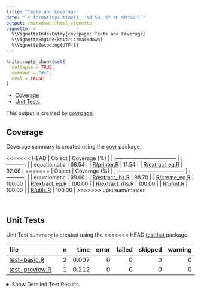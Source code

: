 ```yaml
---
title: "Tests and Coverage"
date: "`r format(Sys.time(), '%d %B, %Y %H:%M:%S')`"
output: rmarkdown::html_vignette
vignette: >
  %\VignetteIndexEntry{covrpage: Tests and Coverage}
  %\VignetteEngine{knitr::rmarkdown}
  %\VignetteEncoding{UTF-8}
---
```

  
```r
knitr::opts_chunk$set(
  collapse = TRUE,
  comment = "#>",
  eval = FALSE
)
```

<!--- Placeholder for tests/README.md Do Not Edit--->
  - [Coverage](#coverage)
  - [Unit Tests](#unit-tests)

This output is created by
[covrpage](https://github.com/yonicd/covrpage).

## Coverage

Coverage summary is created using the
[covr](https://github.com/r-lib/covr) package.

<<<<<<< HEAD
| Object                               | Coverage (%) |
| :----------------------------------- | :----------: |
| equatiomatic                         |    68.54     |
| [R/printer.R](https://github.com/yonicd/equatiomatic/tree/printer/R/printer.R)        |    11.54     |
| [R/extract\_eq.R](https://github.com/yonicd/equatiomatic/tree/printer/R/extract_eq.R) |    92.06     |
=======
| Object                                 | Coverage (%) |
| :------------------------------------- | :----------: |
| equatiomatic                           |    99.66     |
| [R/extract\_lhs.R](https://github.com/datalorax/equatiomatic/tree/dev/R/extract_lhs.R) |    98.70     |
| [R/create\_eq.R](https://github.com/datalorax/equatiomatic/tree/dev/R/create_eq.R)     |    100.00    |
| [R/extract\_eq.R](https://github.com/datalorax/equatiomatic/tree/dev/R/extract_eq.R)   |    100.00    |
| [R/extract\_rhs.R](https://github.com/datalorax/equatiomatic/tree/dev/R/extract_rhs.R) |    100.00    |
| [R/print.R](https://github.com/datalorax/equatiomatic/tree/dev/R/print.R)              |    100.00    |
| [R/utils.R](https://github.com/datalorax/equatiomatic/tree/dev/R/utils.R)              |    100.00    |
>>>>>>> upstream/master

<br>

## Unit Tests

Unit Test summary is created using the
<<<<<<< HEAD
[testthat](https://github.com/r-lib/testthat)
package.

| file                                      | n |  time | error | failed | skipped | warning |
| :---------------------------------------- | -: | ----: | ----: | -----: | ------: | ------: |
| [test-basic.R](https://github.com/yonicd/equatiomatic/tree/printer/tests/testthat/test-basic.R)     | 2 | 0.007 |     0 |      0 |       0 |       0 |
| [test-preview.R](https://github.com/yonicd/equatiomatic/tree/printer/tests/testthat/test-preview.R) | 1 | 0.212 |     0 |      0 |       0 |       0 |

<details closed>

<summary> Show Detailed Test Results
</summary>

| file                                          | context | test                   | status | n |  time |
| :-------------------------------------------- | :------ | :--------------------- | :----- | -: | ----: |
| [test-basic.R](https://github.com/yonicd/equatiomatic/tree/printer/tests/testthat/test-basic.R#L14)     | basic   | extract: default       | PASS   | 1 | 0.003 |
| [test-basic.R](https://github.com/yonicd/equatiomatic/tree/printer/tests/testthat/test-basic.R#L18)     | basic   | extract: all variables | PASS   | 1 | 0.004 |
| [test-preview.R](https://github.com/yonicd/equatiomatic/tree/printer/tests/testthat/test-preview.R#L11) | preview | preview: texPreview    | PASS   | 1 | 0.212 |
=======
[testthat](https://github.com/r-lib/testthat) package.

| file                                                              |  n |  time | error | failed | skipped | warning |
| :---------------------------------------------------------------- | -: | ----: | ----: | -----: | ------: | ------: |
| [test-clm.R](https://github.com/datalorax/equatiomatic/tree/dev/tests/testthat/test-clm.R)                                 |  6 | 0.196 |     0 |      0 |       0 |       0 |
| [test-glm.R](https://github.com/datalorax/equatiomatic/tree/dev/tests/testthat/test-glm.R)                                 |  8 | 0.072 |     0 |      0 |       0 |       0 |
| [test-lm.R](https://github.com/datalorax/equatiomatic/tree/dev/tests/testthat/test-lm.R)                                   |  7 | 0.054 |     0 |      0 |       0 |       0 |
| [test-polr.R](https://github.com/datalorax/equatiomatic/tree/dev/tests/testthat/test-polr.R)                               |  5 | 0.085 |     0 |      0 |       0 |       0 |
| [test-print.R](https://github.com/datalorax/equatiomatic/tree/dev/tests/testthat/test-print.R)                             |  2 | 0.008 |     0 |      0 |       0 |       0 |
| [test-utils.R](https://github.com/datalorax/equatiomatic/tree/dev/tests/testthat/test-utils.R)                             |  8 | 0.036 |     0 |      0 |       0 |       0 |
| [test-wrapping-formatting.R](https://github.com/datalorax/equatiomatic/tree/dev/tests/testthat/test-wrapping-formatting.R) | 10 | 0.051 |     0 |      0 |       0 |       0 |

<details closed>

<summary> Show Detailed Test Results </summary>

| file                                                                      | context                 | test                              | status | n |  time |
| :------------------------------------------------------------------------ | :---------------------- | :-------------------------------- | :----- | -: | ----: |
| [test-clm.R](https://github.com/datalorax/equatiomatic/tree/dev/tests/testthat/test-clm.R#L46_L47)                                 | CLMs                    | Ordered models with clm work      | PASS   | 5 | 0.180 |
| [test-clm.R](https://github.com/datalorax/equatiomatic/tree/dev/tests/testthat/test-clm.R#L79)                                     | CLMs                    | Unsupported CLMs create a message | PASS   | 1 | 0.016 |
| [test-glm.R](https://github.com/datalorax/equatiomatic/tree/dev/tests/testthat/test-glm.R#L16_L17)                                 | GLMs                    | Logistic regression works         | PASS   | 1 | 0.015 |
| [test-glm.R](https://github.com/datalorax/equatiomatic/tree/dev/tests/testthat/test-glm.R#L33_L34)                                 | GLMs                    | Probit regression works           | PASS   | 2 | 0.017 |
| [test-glm.R](https://github.com/datalorax/equatiomatic/tree/dev/tests/testthat/test-glm.R#L49)                                     | GLMs                    | Unsupported GLMs create a message | PASS   | 1 | 0.007 |
| [test-glm.R](https://github.com/datalorax/equatiomatic/tree/dev/tests/testthat/test-glm.R#L78_L79)                                 | GLMs                    | Distribution-based equations work | PASS   | 3 | 0.023 |
| [test-glm.R](https://github.com/datalorax/equatiomatic/tree/dev/tests/testthat/test-glm.R#L107)                                    | GLMs                    | Weights work                      | PASS   | 1 | 0.010 |
| [test-lm.R](https://github.com/datalorax/equatiomatic/tree/dev/tests/testthat/test-lm.R#L11_L12)                                   | Linear models           | Simple lm models work             | PASS   | 3 | 0.022 |
| [test-lm.R](https://github.com/datalorax/equatiomatic/tree/dev/tests/testthat/test-lm.R#L32_L33)                                   | Linear models           | Interactions work                 | PASS   | 2 | 0.019 |
| [test-lm.R](https://github.com/datalorax/equatiomatic/tree/dev/tests/testthat/test-lm.R#L48_L49)                                   | Linear models           | Custom Greek works                | PASS   | 2 | 0.013 |
| [test-polr.R](https://github.com/datalorax/equatiomatic/tree/dev/tests/testthat/test-polr.R#L44_L45)                               | polr                    | Ordered logistic regression works | PASS   | 5 | 0.085 |
| [test-print.R](https://github.com/datalorax/equatiomatic/tree/dev/tests/testthat/test-print.R#L11_L12)                             | Printing                | Equation is printed correctly     | PASS   | 2 | 0.008 |
| [test-utils.R](https://github.com/datalorax/equatiomatic/tree/dev/tests/testthat/test-utils.R#L9_L11)                              | Utility functions       | Strict mapply\_\* functions work  | PASS   | 8 | 0.036 |
| [test-wrapping-formatting.R](https://github.com/datalorax/equatiomatic/tree/dev/tests/testthat/test-wrapping-formatting.R#L8_L9)   | Wrapping and formatting | Coefficient digits work correctly | PASS   | 2 | 0.012 |
| [test-wrapping-formatting.R](https://github.com/datalorax/equatiomatic/tree/dev/tests/testthat/test-wrapping-formatting.R#L26_L27) | Wrapping and formatting | Wrapping works correctly          | PASS   | 8 | 0.039 |
>>>>>>> upstream/master

</details>

<details>

<summary> Session Info </summary>

| Field    | Value                             |
| :------- | :-------------------------------- |
| Version  | R version 4.0.0 (2020-04-24)      |
| Platform | x86\_64-apple-darwin17.0 (64-bit) |
| Running  | macOS Catalina 10.15.6            |
| Language | en\_US                            |
| Timezone | America/New\_York                 |

| Package  | Version |
| :------- | :------ |
| testthat | 2.3.2   |
| covr     | 3.5.0   |
| covrpage | 0.0.71  |

</details>

<!--- Final Status : pass --->
